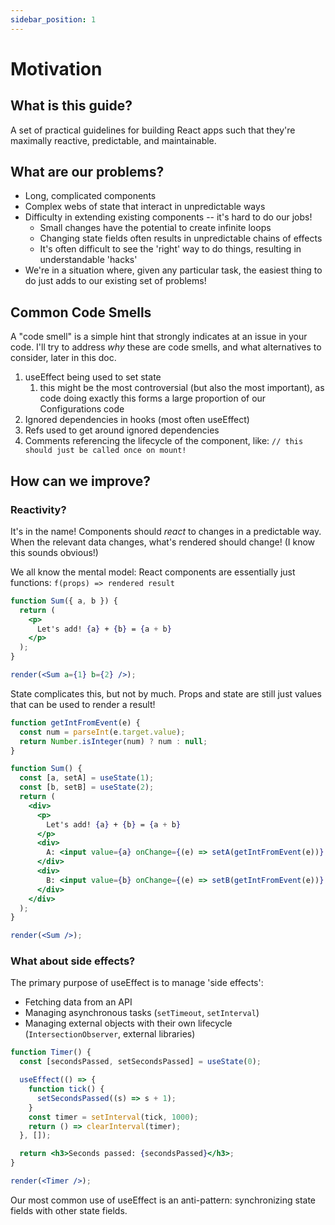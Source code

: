 ```yaml
---
sidebar_position: 1
---
```


# Motivation

## What is this guide?

A set of practical guidelines for building React apps such that they're maximally reactive, predictable, and maintainable.

## What are our problems?

- Long, complicated components
- Complex webs of state that interact in unpredictable ways
- Difficulty in extending existing components -- it's hard to do our jobs!
  - Small changes have the potential to create infinite loops
  - Changing state fields often results in unpredictable chains of effects
  - It's often difficult to see the 'right' way to do things, resulting in understandable 'hacks'
- We're in a situation where, given any particular task, the easiest thing to do just adds to our existing set of problems!

## Common Code Smells

A "code smell" is a simple hint that strongly indicates at an issue in your code.
I'll try to address _why_ these are code smells, and what alternatives to consider, later in this doc.

1. useEffect being used to set state
   1. this might be the most controversial (but also the most important), as code doing exactly this forms a large proportion of our Configurations code
1. Ignored dependencies in hooks (most often useEffect)
1. Refs used to get around ignored dependencies
1. Comments referencing the lifecycle of the component, like: `// this should just be called once on mount!`

## How can we improve?

### Reactivity?

It's in the name! Components should _react_ to changes in a predictable way.
When the relevant data changes, what's rendered should change! (I know this sounds obvious!)

We all know the mental model: React components are essentially just functions: `f(props) => rendered result`

```jsx live
function Sum({ a, b }) {
  return (
    <p>
      Let's add! {a} + {b} = {a + b}
    </p>
  );
}

render(<Sum a={1} b={2} />);
```

State complicates this, but not by much.
Props and state are still just values that can be used to render a result!

```jsx live
function getIntFromEvent(e) {
  const num = parseInt(e.target.value);
  return Number.isInteger(num) ? num : null;
}

function Sum() {
  const [a, setA] = useState(1);
  const [b, setB] = useState(2);
  return (
    <div>
      <p>
        Let's add! {a} + {b} = {a + b}
      </p>
      <div>
        A: <input value={a} onChange={(e) => setA(getIntFromEvent(e))} />
      </div>
      <div>
        B: <input value={b} onChange={(e) => setB(getIntFromEvent(e))} />
      </div>
    </div>
  );
}

render(<Sum />);
```

### What about side effects?

The primary purpose of useEffect is to manage 'side effects':

- Fetching data from an API
- Managing asynchronous tasks (`setTimeout`, `setInterval`)
- Managing external objects with their own lifecycle (`IntersectionObserver`, external libraries)

```jsx live
function Timer() {
  const [secondsPassed, setSecondsPassed] = useState(0);

  useEffect(() => {
    function tick() {
      setSecondsPassed((s) => s + 1);
    }
    const timer = setInterval(tick, 1000);
    return () => clearInterval(timer);
  }, []);

  return <h3>Seconds passed: {secondsPassed}</h3>;
}

render(<Timer />);
```

Our most common use of useEffect is an anti-pattern: synchronizing state fields with other state fields.
